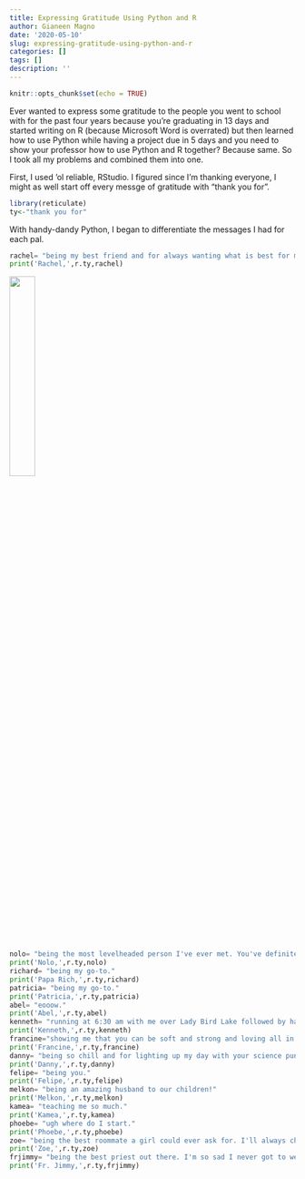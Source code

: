 ```yaml
---
title: Expressing Gratitude Using Python and R
author: Gianeen Magno
date: '2020-05-10'
slug: expressing-gratitude-using-python-and-r
categories: []
tags: []
description: ''
---
```


```r
knitr::opts_chunk$set(echo = TRUE)
```
Ever wanted to express some gratitude to the people you went to school with for the past four years because you're graduating in 13 days and started writing on R (because Microsoft Word is overrated) but then learned how to use Python while having a project due in 5 days and you need to show your professor how to use Python and R together? Because same. So I took all my problems and combined them into one. 

First, I used 'ol reliable, RStudio. I figured since I'm thanking everyone, I might as well start off every messge of gratitude with "thank you for". 
```R
library(reticulate)
ty<-"thank you for"
```
With handy-dandy Python, I began to differentiate the messages I had for each pal. 
```python
rachel= "being my best friend and for always wanting what is best for me."
print('Rachel,',r.ty,rachel)
```
![](/Users/gianeenmagno/Desktop/Website/content/blog/rachelandme.jpg){ width=30% }
```python
nolo= "being the most levelheaded person I've ever met. You've definitely impacted my perspective on life for the better by emulating emotional agility. King moves only."
print('Nolo,',r.ty,nolo)
richard= "being my go-to."
print('Papa Rich,',r.ty,richard)
patricia= "being my go-to."
print('Patricia,',r.ty,patricia)
abel= "eooow."
print('Abel,',r.ty,abel)
kenneth= "running at 6:30 am with me over Lady Bird Lake followed by harmonizing on the ukelele together for free Tyson's tacos."
print('Kenneth,',r.ty,kenneth)
francine="showing me that you can be soft and strong and loving all in one."
print('Francine,',r.ty,francine)
danny= "being so chill and for lighting up my day with your science pun t-shirts that Francine wishes you wore less."
print('Danny,',r.ty,danny)
felipe= "being you."
print('Felipe,',r.ty,felipe)
melkon= "being an amazing husband to our children!"
print('Melkon,',r.ty,melkon)
kamea= "teaching me so much."
print('Kamea,',r.ty,kamea)
phoebe= "ugh where do I start."
print('Phoebe,',r.ty,phoebe)
zoe= "being the best roommate a girl could ever ask for. I'll always cherish our conversations in the living room. I LOVE YOU!"
print('Zoe,',r.ty,zoe)
frjimmy= "being the best priest out there. I'm so sad I never got to wear the apron I made of you, but life." 
print('Fr. Jimmy,',r.ty,frjimmy)
```
